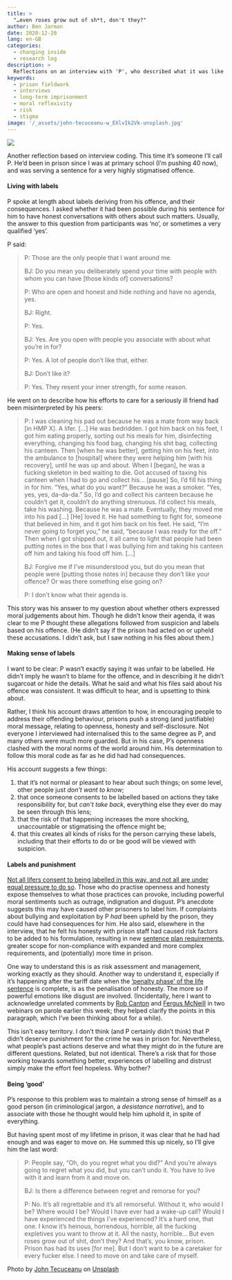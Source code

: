 ```yaml
---
title: >
  "…even roses grow out of sh*t, don't they?"
author: Ben Jarman
date: 2020-12-20
lang: en-GB
categories:
  - changing inside
  - research log
description: >
  Reflections on an interview with 'P', who described what it was like to try and do good when you're also labelled as bad
keywords:
  - prison fieldwork
  - interviews
  - long-term imprisonment
  - moral reflexivity
  - risk
  - stigma
image: '/_assets/john-tecuceanu-w_EXlvIk2Vk-unsplash.jpg'
---
```


![]({{< meta image >}})

Another reflection based on interview coding. This time it's someone I'll call P. He'd been in prison since I was at primary school (I'm pushing 40 now), and was serving a sentence for a very highly stigmatised offence.

#### Living with labels {#living-with-labels .wp-block-heading}

P spoke at length about labels deriving from his offence, and their consequences. I asked whether it had been possible during his sentence for him to have honest conversations with others about such matters. Usually, the answer to this question from participants was 'no', or sometimes a very qualified 'yes'.

P said:

> P: Those are the only people that I want around me.
>
> BJ: Do you mean you deliberately spend your time with people with whom you can have [those kinds of] conversations?
>
> P: Who are open and honest and hide nothing and have no agenda, yes.
>
> BJ: Right.
>
> P: Yes.
>
> BJ: Yes. Are you open with people you associate with about what you're in for?
>
> P: Yes. A lot of people don't like that, either.
>
> BJ: Don't like it?
>
> P: Yes. They resent your inner strength, for some reason.

He went on to describe how his efforts to care for a seriously ill friend had been misinterpreted by his peers:

> P: I was cleaning his pad out because he was a mate from way back [in HMP X]. A lifer. [...] He was bedridden. I got him back on his feet, I got him eating properly, sorting out his meals for him, disinfecting everything, changing his food bag, changing his shit bag, collecting his canteen. Then [when he was better], getting him on his feet, into the ambulance to [hospital] where they were helping him [with his recovery], until he was up and about. When I [began], he was a fucking skeleton in bed waiting to die. Got accused of taxing his canteen when I had to go and collect his... [pause] So, I'd fill his thing in for him. "Yes, what do you want?" Because he was a smoker. "Yes, yes, yes, da-da-da." So, I'd go and collect his canteen because he couldn't get it, couldn't do anything strenuous. I'd collect his meals, take his washing. Because he was a mate. Eventually, they moved me into his pad [...] [He] loved it. He had something to fight for, someone that believed in him, and it got him back on his feet. He said, "I'm never going to forget you," he said, "because I was ready for the off." Then when I got shipped out, it all came to light that people had been putting notes in the box that I was bullying him and taking his canteen off him and taking his food off him. [...]
>
> BJ: Forgive me if I've misunderstood you, but do you mean that people were [putting those notes in] because they don't like your offence? Or was there something else going on?
>
> P: I don't know what their agenda is.

This story was his answer to my question about whether others expressed moral judgements about him. Though he didn't know their agenda, it was clear to me P thought these allegations followed from suspicion and labels based on his offence. (He didn't say if the prison had acted on or upheld these accusations. I didn't ask, but I saw nothing in his files about them.)

#### Making sense of labels {#making-sense-of-labels .wp-block-heading}

I want to be clear: P wasn't exactly saying it was unfair to be labelled. He didn't imply he wasn't to blame for the offence, and in describing it he didn't sugarcoat or hide the details. What he said and what his files said about his offence was consistent. It was difficult to hear, and is upsetting to think about.

Rather, I think his account draws attention to how, in encouraging people to address their offending behaviour, prisons push a strong (and justifiable) moral message, relating to openness, honesty and self-disclosure. Not everyone I interviewed had internalised this to the same degree as P, and many others were much more guarded. But in his case, P's openness clashed with the moral norms of the world around him. His determination to follow this moral code as far as he did had had consequences.

His account suggests a few things:

1.  that it's not normal or pleasant to hear about such things; on some level, other people just *don't want to* *know*;
2.  that once someone consents to be labelled based on actions they take responsibility for, but *can't take back*, everything else they ever do may be seen through this lens;
3.  that the risk of that happening increases the more shocking, unaccountable or stigmatising the offence might be;
4.  that this creates all kinds of risks for the person carrying these labels, including that their efforts to do or be good will be viewed with suspicion.

#### Labels and punishment {#labels-and-punishment .wp-block-heading}

[Not all lifers consent to being labelled in this way, and not all are under equal pressure to do so](https://changinginsidecouk.wordpress.com/uncategorised/perfectly-happy-in-prison/){rel="noreferrer noopener" target="_blank"}. Those who do practise openness and honesty expose themselves to what those practices can provoke, including powerful moral sentiments such as outrage, indignation and disgust. P's anecdote suggests this may have caused other prisoners to label him. If complaints about bullying and exploitation by P *had* been upheld by the prison, they could have had consequences for him. He also said, elsewhere in the interview, that he felt his honesty with prison staff had caused risk factors to be added to his formulation, resulting in new [sentence plan requirements](https://changinginsidecouk.wordpress.com/planning-serving-time/){rel="noreferrer noopener" target="_blank"}, greater scope for non-compliance with expanded and more complex requirements, and (potentially) more time in prison.

One way to understand this is as risk assessment and management, working exactly as they should. Another way to understand it, especially if it's happening after the tariff date when the ['penalty phase' of the life sentence](https://changinginsidecouk.wordpress.com/what-is-a-life-sentence/){rel="noreferrer noopener" target="_blank"} is complete, is as the penalisation of honesty. The more so if powerful emotions like disgust are involved. (Incidentally, here I want to acknowledge unrelated comments by [Rob Canton](https://youtu.be/D9C-PEs6-2M?t=4635){rel="noreferrer noopener" target="_blank"} and [Fergus McNeill](https://youtu.be/AcL1CGmD5zc?t=2881){rel="noreferrer noopener" target="_blank"} in two webinars on parole earlier this week; they helped clarify the points in this paragraph, which I've been thinking about for a while).

This isn't easy territory. I don't think (and P certainly didn't think) that P didn't deserve punishment for the crime he was in prison for. Nevertheless, what people's past actions deserve and what they might do in the future are different questions. Related, but not identical. There's a risk that for those working towards something better, experiences of labelling and distrust simply make the effort feel hopeless. Why bother?

#### Being 'good' {#being-good .wp-block-heading}

P's response to this problem was to maintain a strong sense of himself as a good person (in criminological jargon, a *desistance narrative*), and to associate with those he thought would help him uphold it, in spite of everything.

But having spent most of my lifetime in prison, it was clear that he had had enough and was eager to move on. He summed this up nicely, so I'll give him the last word:

> P: People say, "Oh, do you regret what you did?" And you're always going to regret what you did, but you can't undo it. You have to live with it and learn from it and move on.
>
> BJ: Is there a difference between regret and remorse for you?
>
> P: No. It's all regrettable and it's all remorseful. Without it, who would I be? Where would I be? Would I have ever had a wake-up call? Would I have experienced the things I've experienced? It's a hard one, that one. I know it's heinous, horrendous, horrible, all the fucking expletives you want to throw at it. All the nasty, horrible... But even roses grow out of shit, don't they? And that's, you know, prison. Prison has had its uses [for me]. But I don't want to be a caretaker for every fucker else. I need to move on and take care of myself.

::: {.callout-note}
Photo by <a href="https://unsplash.com/@pixeldustie?utm_content=creditCopyText&utm_medium=referral&utm_source=unsplash">John Tecuceanu</a> on <a href="https://unsplash.com/photos/white-petaled-flower-w_EXlvIk2Vk?utm_content=creditCopyText&utm_medium=referral&utm_source=unsplash">Unsplash</a>
:::